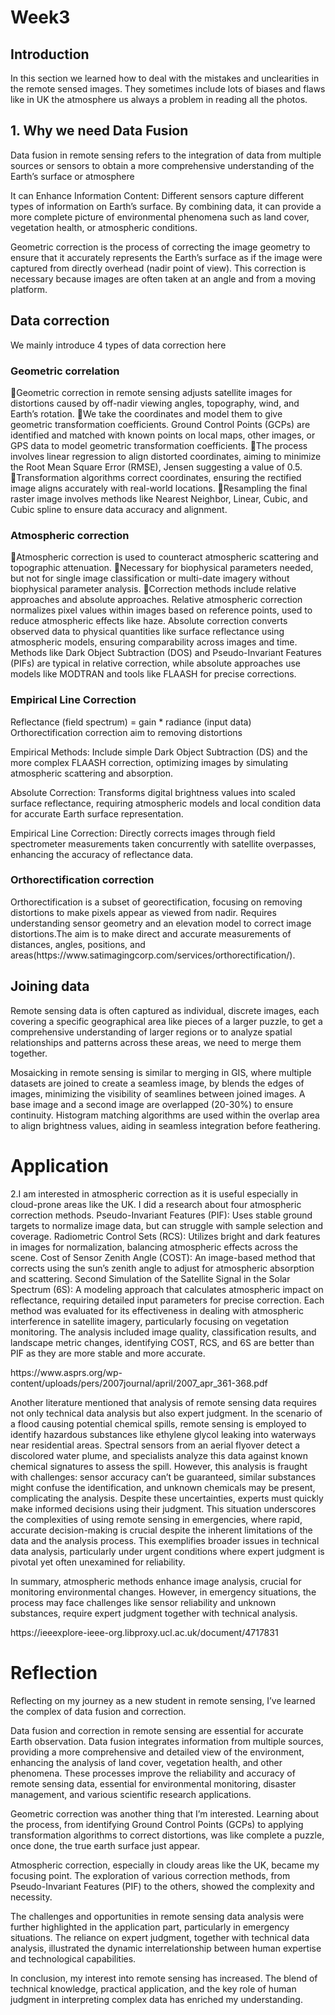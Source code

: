 # Week3

## Introduction

In this section we learned how to deal with the mistakes and unclearities in the remote sensed images. They sometimes include lots of biases and flaws like in UK the atmosphere us always a problem in reading all the photos.

## 1. Why we need Data Fusion

Data fusion in remote sensing refers to the integration of data from multiple sources or sensors to obtain a more comprehensive understanding of the Earth's surface or atmosphere

It can Enhance Information Content: Different sensors capture different types of information on Earth's surface. By combining data, it can provide a more complete picture of environmental phenomena such as land cover, vegetation health, or atmospheric conditions.

Geometric correction is the process of correcting the image geometry to ensure that it accurately represents the Earth's surface as if the image were captured from directly overhead (nadir point of view). This correction is necessary because images are often taken at an angle and from a moving platform.

## Data correction

We mainly introduce 4 types of data correction here

### Geometric correlation

Geometric correction in remote sensing adjusts satellite images for distortions caused by off-nadir viewing angles, topography, wind, and Earth's rotation.
We take the coordinates and model them to give geometric transformation coefficients. Ground Control Points (GCPs) are identified and matched with known points on local maps, other images, or GPS data to model geometric transformation coefficients.
The process involves linear regression to align distorted coordinates, aiming to minimize the Root Mean Square Error (RMSE), Jensen suggesting a value of 0.5.
Transformation algorithms correct coordinates, ensuring the rectified image aligns accurately with real-world locations.
Resampling the final raster image involves methods like Nearest Neighbor, Linear, Cubic, and Cubic spline to ensure data accuracy and alignment. 

### Atmospheric correction

Atmospheric correction is used to counteract atmospheric scattering and topographic attenuation.
Necessary for biophysical parameters needed, but not for single image classification or multi-date imagery without biophysical parameter analysis.
Correction methods include relative approaches and absolute approaches. Relative atmospheric correction normalizes pixel values within images based on reference points, used to reduce atmospheric effects like haze. Absolute correction converts observed data to physical quantities like surface reflectance using atmospheric models, ensuring comparability across images and time. Methods like Dark Object Subtraction (DOS) and Pseudo-Invariant Features (PIFs) are typical in relative correction, while absolute approaches use models like MODTRAN and tools like FLAASH for precise corrections.

### Empirical Line Correction

Reflectance (field spectrum) = gain * radiance (input data)
Orthorectification correction aim to removing distortions


Empirical Methods: Include simple Dark Object Subtraction (DS) and the more complex FLAASH correction, optimizing images by simulating atmospheric scattering and absorption.


Absolute Correction: Transforms digital brightness values into scaled surface reflectance, requiring atmospheric models and local condition data for accurate Earth surface representation.

Empirical Line Correction: Directly corrects images through field spectrometer measurements taken concurrently with satellite overpasses, enhancing the accuracy of reflectance data.

###  Orthorectification correction

Orthorectification is a subset of georectification, focusing on removing distortions to make pixels appear as viewed from nadir. Requires understanding sensor geometry and an elevation model to correct image distortions.The aim is to make direct and accurate measurements of distances, angles, positions, and areas(https://www.satimagingcorp.com/services/orthorectification/).



##  Joining data

Remote sensing data is often captured as individual, discrete images, each covering a specific geographical area like pieces of a larger puzzle, to get a comprehensive understanding of larger regions or to analyze spatial relationships and patterns across these areas, we need to merge them together. 

Mosaicking in remote sensing is similar to merging in GIS, where multiple datasets are joined to create a seamless image, by blends the edges of images, minimizing the visibility of seamlines between joined images. A base image and a second image are overlapped (20-30%) to ensure continuity. Histogram matching algorithms are used within the overlap area to align brightness values, aiding in seamless integration before feathering.

#   Application
2.I am interested in atmospheric correction as it is useful especially in cloud-prone areas like the UK. I did a research about four atmospheric correction methods. Pseudo-Invariant Features (PIF): Uses stable ground targets to normalize image data, but can struggle with sample selection and coverage.
Radiometric Control Sets (RCS): Utilizes bright and dark features in images for normalization, balancing atmospheric effects across the scene.
Cost of Sensor Zenith Angle (COST): An image-based method that corrects using the sun's zenith angle to adjust for atmospheric absorption and scattering.
Second Simulation of the Satellite Signal in the Solar Spectrum (6S): A modeling approach that calculates atmospheric impact on reflectance, requiring detailed input parameters for precise correction.
Each method was evaluated for its effectiveness in dealing with atmospheric interference in satellite imagery, particularly focusing on vegetation monitoring. The analysis included image quality, classification results, and landscape metric changes, identifying COST, RCS, and 6S are better than PIF as they are more stable and more accurate.

https://www.asprs.org/wp-content/uploads/pers/2007journal/april/2007_apr_361-368.pdf

Another literature mentioned that analysis of remote sensing data requires not only technical data analysis but also expert judgment. In the scenario of a flood causing potential chemical spills, remote sensing is employed to identify hazardous substances like ethylene glycol leaking into waterways near residential areas. Spectral sensors from an aerial flyover detect a discolored water plume, and specialists analyze this data against known chemical signatures to assess the spill.  However, this analysis is fraught with challenges: sensor accuracy can't be guaranteed, similar substances might confuse the identification, and unknown chemicals may be present, complicating the analysis.  Despite these uncertainties, experts must quickly make informed decisions using their judgment.  This situation underscores the complexities of using remote sensing in emergencies, where rapid, accurate decision-making is crucial despite the inherent limitations of the data and the analysis process.  This exemplifies broader issues in technical data analysis, particularly under urgent conditions where expert judgment is pivotal yet often unexamined for reliability.

In summary, atmospheric methods enhance image analysis, crucial for monitoring environmental changes. However, in emergency situations, the process may face challenges like sensor reliability and unknown substances, require expert judgment together with technical analysis.

https://ieeexplore-ieee-org.libproxy.ucl.ac.uk/document/4717831

#    Reflection

Reflecting on my journey as a new student in remote sensing, I've learned the complex of data fusion and correction.

Data fusion and correction in remote sensing are essential for accurate Earth observation. Data fusion integrates information from multiple sources, providing a more comprehensive and detailed view of the environment, enhancing the analysis of land cover, vegetation health, and other phenomena. These processes improve the reliability and accuracy of remote sensing data, essential for environmental monitoring, disaster management, and various scientific research applications.

Geometric correction was another thing that I’m interested. Learning about the process, from identifying Ground Control Points (GCPs) to applying transformation algorithms to correct distortions, was like complete a puzzle, once done, the true earth surface just appear.

Atmospheric correction, especially in cloudy areas like the UK, became my focusing point. The exploration of various correction methods, from Pseudo-Invariant Features (PIF) to the others, showed the complexity and necessity.

The challenges and opportunities in remote sensing data analysis were further highlighted in the application part, particularly in emergency situations. The reliance on expert judgment, together with technical data analysis, illustrated the dynamic interrelationship between human expertise and technological capabilities.

In conclusion, my interest into remote sensing has increased. The blend of technical knowledge, practical application, and the key role of human judgment in interpreting complex data has enriched my understanding.
